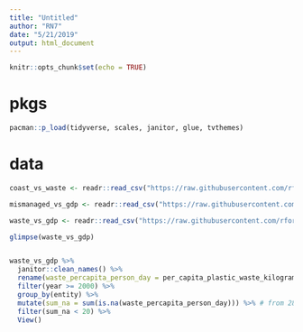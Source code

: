 ```yaml
---
title: "Untitled"
author: "RN7"
date: "5/21/2019"
output: html_document
---
```


```r
knitr::opts_chunk$set(echo = TRUE)
```

# pkgs

```r
pacman::p_load(tidyverse, scales, janitor, glue, tvthemes)
```

# data

```r
coast_vs_waste <- readr::read_csv("https://raw.githubusercontent.com/rfordatascience/tidytuesday/master/data/2019/2019-05-21/coastal-population-vs-mismanaged-plastic.csv")

mismanaged_vs_gdp <- readr::read_csv("https://raw.githubusercontent.com/rfordatascience/tidytuesday/master/data/2019/2019-05-21/per-capita-mismanaged-plastic-waste-vs-gdp-per-capita.csv")

waste_vs_gdp <- readr::read_csv("https://raw.githubusercontent.com/rfordatascience/tidytuesday/master/data/2019/2019-05-21/per-capita-plastic-waste-vs-gdp-per-capita.csv")
```



```r
glimpse(waste_vs_gdp)


waste_vs_gdp %>% 
  janitor::clean_names() %>% 
  rename(waste_percapita_person_day = per_capita_plastic_waste_kilograms_per_person_per_day) %>% 
  filter(year >= 2000) %>% 
  group_by(entity) %>% 
  mutate(sum_na = sum(is.na(waste_percapita_person_day))) %>% # from 28 years
  filter(sum_na < 20) %>% 
  View()
```


